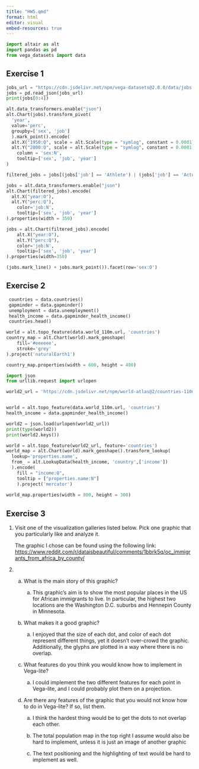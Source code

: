 ```yaml
---
title: "HW5.qmd"
format: html
editor: visual
embed-resources: true
---
```


```python
import altair as alt
import pandas as pd
from vega_datasets import data
```

## Exercise 1

```python
jobs_url = "https://cdn.jsdelivr.net/npm/vega-datasets@2.8.0/data/jobs.json"
jobs = pd.read_json(jobs_url)
print(jobs[0:4])
```

```python
alt.data_transformers.enable("json")
alt.Chart(jobs).transform_pivot(
  'year',
  value='perc',
  groupby=['sex', 'job']
  ).mark_point().encode(
  alt.X("1950:Q", scale = alt.Scale(type = "symlog", constant = 0.0001)),
  alt.Y("2000:Q", scale = alt.Scale(type = "symlog", constant = 0.0001)),
    column = 'sex:N',
    tooltip=['sex', 'job', 'year']
)

```

```python
filtered_jobs = jobs[(jobs['job'] == 'Athlete') | (jobs['job'] == 'Actor')]

jobs = alt.data_transformers.enable("json")
alt.Chart(filtered_jobs).encode(
  alt.X("year:O"),
  alt.Y("perc:Q"),
    color='job:N',
    tooltip=['sex', 'job', 'year']
).properties(width = 350)

jobs = alt.Chart(filtered_jobs).encode(
    alt.X("year:O"),
    alt.Y("perc:Q"),
    color='job:N',
    tooltip=['sex', 'job', 'year']
).properties(width=350)

(jobs.mark_line() + jobs.mark_point()).facet(row='sex:O')

```

## Exercise 2

```python
 countries = data.countries()
 gapminder = data.gapminder()
 unemployment = data.unemployment()
 health_income = data.gapminder_health_income()
 countries.head()

```

```python
world = alt.topo_feature(data.world_110m.url, 'countries')
country_map = alt.Chart(world).mark_geoshape(
    fill='#eeeeee',
    stroke='grey'
).project('naturalEarth1')

country_map.properties(width = 600, height = 400)
```

```python
import json 
from urllib.request import urlopen

world2_url = 'https://cdn.jsdelivr.net/npm/world-atlas@2/countries-110m.json'


world = alt.topo_feature(data.world_110m.url, 'countries')
health_income = data.gapminder_health_income()

world2 = json.load(urlopen(world2_url))
print(type(world2))
print(world2.keys())


```

```python
world = alt.topo_feature(world2_url, feature='countries')
world_map = alt.Chart(world).mark_geoshape().transform_lookup(
  lookup='properties.name',
  from_ = alt.LookupData(health_income, 'country',['income'])
  ).encode(
    fill = "income:Q",
    tooltip = ["properties.name:N"]
    ).project('mercator')
    
world_map.properties(width = 800, height = 300)
```

## Exercise 3

1.  Visit one of the visualization galleries listed below. Pick one graphic that you particularly like and analyze it.

    The graphic I chose can be found using the following link: <https://www.reddit.com/r/dataisbeautiful/comments/1bbrk5q/oc_immigrants_from_africa_by_county/>

2.  

    a.  What is the main story of this graphic?

        a.  This graphic's aim is to show the most popular places in the US for African immigrants to live. In particular, the highest two locations are the Washington D.C. suburbs and Hennepin County in Minnesota.

    b.  What makes it a good graphic?

        a.  I enjoyed that the size of each dot, and color of each dot represent different things, yet it doesn't over-crowd the graphic. Additionally, the glyphs are plotted in a way where there is no overlap.

    c.  What features do you think you would know how to implement in Vega-lite?

        a.  I could implement the two different features for each point in Vega-lite, and I could probably plot them on a projection.

    d.  Are there any features of the graphic that you would not know how to do in Vega-lite? If so, list them.

        a.  I think the hardest thing would be to get the dots to not overlap each other.

        b.  The total population map in the top right I assume would also be hard to implement, unless it is just an image of another graphic

        c.  The text positioning and the highlighting of text would be hard to implement as well.
